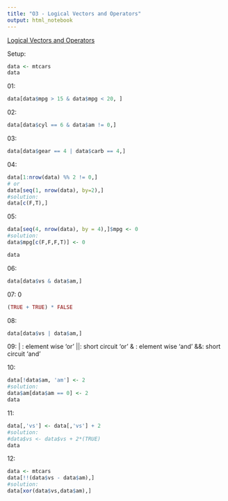 ```yaml
---
title: "O3 - Logical Vectors and Operators"
output: html_notebook
---
```


[Logical Vectors and Operators](http://www.r-exercises.com/2015/11/25/logical-vectors-and-operators/)

Setup:
```r
data <- mtcars
data
```


01: 
```r
data[data$mpg > 15 & data$mpg < 20, ]
```


02:
```r
data[data$cyl == 6 & data$am != 0,]
```


03:
```r
data[data$gear == 4 | data$carb == 4,]
```


04:
```r
data[1:nrow(data) %% 2 != 0,]
# or
data[seq(1, nrow(data), by=2),]
#solution:
data[c(F,T),]
```

05:
```r
data[seq(4, nrow(data), by = 4),]$mpg <- 0
#solution:
data$mpg[c(F,F,F,T)] <- 0

data
```


06:
```r
data[data$vs & data$am,]
```


07: 0
```r
(TRUE + TRUE) * FALSE
```


08:
```r
data[data$vs | data$am,]
```

09:
| : element wise 'or'
||: short circuit 'or'
& : element wise 'and'
&&: short circuit 'and'


10:
```r
data[!data$am, 'am'] <- 2
#solution:
data$am[data$am == 0] <- 2
data
```


11:
```r
data[,'vs'] <- data[,'vs'] + 2
#solution:
#data$vs <- data$vs + 2*(TRUE)
data
```


12:
```r
data <- mtcars
data[!!(data$vs - data$am),]
#solution:
data[xor(data$vs,data$am),]
```

